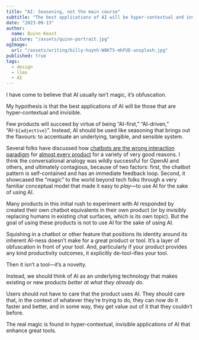 ```yaml
---
title: "AI: Seasoning, not the main course"
subtitle: "The best applications of AI will be hyper-contextual and invisible"
date: "2023-09-13"
author:
  name: Quinn Keast
  picture: "/assets/quinn-portrait.jpg"
ogImage:
  url: "/assets/writing/billy-huynh-W8KTS-mhFUE-unsplash.jpg"
published: true
tags:
  - design
  - llms
  - AI
---
```


I have come to believe that AI usually isn’t magic, it’s obfuscation.

My hypothesis is that the best applications of AI will be those that are hyper-contextual and invisible.

Few products will succeed by virtue of being “AI-first,” “AI-driven,” “AI-`${adjective}`”. Instead, AI should be used like seasoning that brings out the flavours: to accentuate an underlying, tangible, and sensible system.

Several folks have discussed how [chatbots are the wrong interaction paradigm](https://www.geoffreylitt.com/2023/03/25/llm-end-user-programming.html#chat-is-an-essentially-limited-interaction) for [almost every product](https://stream.thesephist.com/updates/1668617521) for a variety of very good reasons. I think the conversational analogy was wildly successful for OpenAI and others, and ultimately contagious, because of two factors: first, the chatbot pattern is self-contained and has an immediate feedback loop. Second, it showcased the “magic” to the world beyond tech folks through a very familiar conceptual model that made it easy to _play_—to use AI for the sake of using AI.

Many products in this initial rush to experiment with AI responded by created their own chatbot equivalents in their own product (or by invisibly replacing humans in existing chat surfaces, which is its own topic). But the goal of using these products is not to use AI for the sake of using AI.

Squishing in a chatbot or other feature that positions its identity around its inherent AI-ness doesn’t make for a great product or tool. It’s a layer of obfuscation in front of your tool. And, particularly if your product provides any kind productivity outcomes, it explicitly de-tool-ifies your tool.

Then it isn’t a tool—it’s a novelty.

Instead, we should think of AI as an underlying technology that makes existing or new products _better at what they already do_.

Users should not have to care that the product uses AI. They should care that, in the context of whatever they’re trying to do, they can now do it faster and better, and in some way, they get value out of it that they couldn’t before.

The real magic is found in hyper-contextual, invisible applications of AI that enhance great tools.
